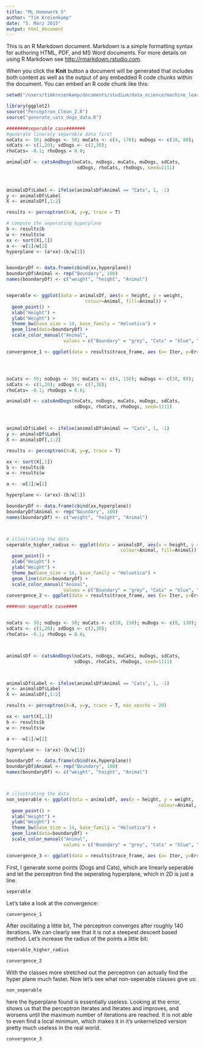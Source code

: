 ```yaml
---
title: "ML Homework 5"
author: "Tim Kreienkamp"
date: "5. März 2015"
output: html_document
---
```


This is an R Markdown document. Markdown is a simple formatting syntax for authoring HTML, PDF, and MS Word documents. For more details on using R Markdown see <http://rmarkdown.rstudio.com>.

When you click the **Knit** button a document will be generated that includes both content as well as the output of any embedded R code chunks within the document. You can embed an R code chunk like this:

```r
setwd("/users/timkreienkamp/documents/studium/data_science/machine_learning/problem_sets/ML-Homework/Perceptron")

library(ggplot2)
source("Perceptron_Clean_2.R")
source("generate_cats_dogs_data.R")

########seperable case#######
#generate lineraly seperable data first
noCats <- 50; noDogs <- 50; muCats <- c(4, 170); muDogs <- c(10, 80); 
sdCats <- c(1,20); sdDogs <- c(2,30);
rhoCats= -0.1; rhoDogs = 0.8; 

animalsDf <- catsAndDogs(noCats, noDogs, muCats, muDogs, sdCats, 
                          sdDogs, rhoCats, rhoDogs, seed=1111)
                         
        

animalsDf$Label <- ifelse(animalsDf$Animal == "Cats", 1, -1)
y <- animalsDf$Label
X <- animalsDf[,1:2]

results <- perceptron(X=X, y=y, trace = T)

# compute the seperating hyperplane
b <- results$b
w <- results$w
xx <- sort(X[,1])
a <- -w[1]/w[2]
hyperplane <- (a*xx)-(b/w[1])


boundaryDf <- data.frame(cbind(xx,hyperplane))
boundaryDf$Animal <- rep("Boundary", 100)
names(boundaryDf) <- c("weight", "height", "Animal")


seperable <- ggplot(data = animalsDf, aes(x = height, y = weight, 
                             colour=Animal, fill=Animal)) + 
  geom_point() +
  xlab("Height") +
  ylab("Weight") +
  theme_bw(base_size = 14, base_family = "Helvetica") + 
  geom_line(data=boundaryDf) + 
  scale_color_manual("Animal", 
                     values = c("Boundary" = "grey", "Cats" = "blue", "Dogs" = "red"))

convergence_1 <- ggplot(data = results$trace_frame, aes (x= Iter, y=Error)) + geom_line()




noCats <- 50; noDogs <- 50; muCats <- c(4, 150); muDogs <- c(30, 80); 
sdCats <- c(1,20); sdDogs <- c(7,30);
rhoCats= -0.1; rhoDogs = 0.8; 

animalsDf <- catsAndDogs(noCats, noDogs, muCats, muDogs, sdCats, 
                         sdDogs, rhoCats, rhoDogs, seed=1111)



animalsDf$Label <- ifelse(animalsDf$Animal == "Cats", 1, -1)
y <- animalsDf$Label
X <- animalsDf[,1:2]

results <- perceptron(X=X, y=y, trace = T)

xx <- sort(X[,1])
b <- results$b
w <- results$w

a <- -w[1]/w[2]

hyperplane <- (a*xx)-(b/w[1])

boundaryDf <- data.frame(cbind(xx,hyperplane))
boundaryDf$Animal <- rep("Boundary", 100)
names(boundaryDf) <- c("weight", "height", "Animal")



# illustrating the data
seperable_higher_radius <- ggplot(data = animalsDf, aes(x = height, y = weight, 
                                          colour=Animal, fill=Animal)) + 
  geom_point() +
  xlab("Height") +
  ylab("Weight") +
  theme_bw(base_size = 14, base_family = "Helvetica") + 
  geom_line(data=boundaryDf) + 
  scale_color_manual("Animal", 
                     values = c("Boundary" = "grey", "Cats" = "blue", "Dogs" = "red"))
convergence_2 <- ggplot(data = results$trace_frame, aes (x= Iter, y=Error)) + geom_line()

####non seperable case####


noCats <- 50; noDogs <- 50; muCats <- c(10, 150); muDogs <- c(8, 130); 
sdCats <- c(1,20); sdDogs <- c(2,30);
rhoCats= -0.1; rhoDogs = 0.8; 



animalsDf <- catsAndDogs(noCats, noDogs, muCats, muDogs, sdCats, 
                         sdDogs, rhoCats, rhoDogs, seed=1111)



animalsDf$Label <- ifelse(animalsDf$Animal == "Cats", 1, -1)
y <- animalsDf$Label
X <- animalsDf[,1:2]

results <- perceptron(X=X, y=y, trace = T, max_epochs = 20)

xx <- sort(X[,1])
b <- results$b
w <- results$w

a <- -w[1]/w[2]

hyperplane <- (a*xx)-(b/w[1])

boundaryDf <- data.frame(cbind(xx,hyperplane))
boundaryDf$Animal <- rep("Boundary", 100)
names(boundaryDf) <- c("weight", "height", "Animal")



# illustrating the data
non_seperable <- ggplot(data = animalsDf, aes(x = height, y = weight, 
                                                        colour=Animal, fill=Animal)) + 
  geom_point() +
  xlab("Height") +
  ylab("Weight") +
  theme_bw(base_size = 14, base_family = "Helvetica") + 
  geom_line(data=boundaryDf) + 
  scale_color_manual("Animal", 
                     values = c("Boundary" = "grey", "Cats" = "blue", "Dogs" = "red"))

convergence_3 <- ggplot(data = results$trace_frame, aes (x= Iter, y=Error)) + geom_line()

```

First, I generate some points (Dogs and Cats), which are linearly seperable and let the perceptron find the seperating hyperplane, which in 2D is just a line.

```r
seperable
```

Let's take a look at the convergence:


```r
convergence_1
```

After oscillating a little bit, The perceptron converges after roughly 140 iterations. We can clearly see that it is not a steepest descent based method.
Let's increase the radius of the points a little bit:


```r
seperable_higher_radius
```


```r
convergence_2
```

With the classes more stretched out the perceptron can actually find the hyper plane much faster. 
Now let's see what non-seperable classes give us:

```r
non_seperable
```


here the hyperplane found is essentially useless. Looking at the error, shows us that the perceptron iterates and iterates and improves, and worsens until the maximum number of iterations are reached. It is not able to even find a local minimum, which makes it in it's unkernelized version pretty much useless in the real world. 
```r
convergence_3
```

